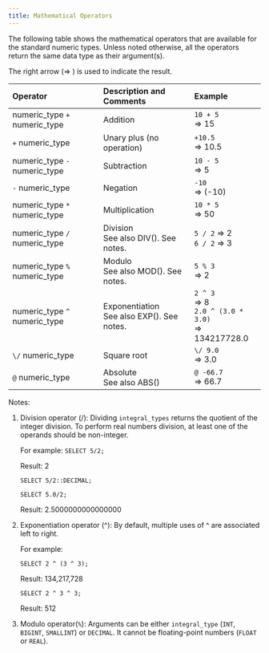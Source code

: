 ```yaml
---
title: Mathematical Operators
---
```



The following table shows the mathematical operators that are available for the standard numeric types. Unless noted otherwise, all the operators return the same data type as their argument(s).

The right arrow (⇒ ) is used to indicate the result.

| Operator | Description and Comments | Example |
|:---------|:--------------------------|:--------|
| numeric_type `+` numeric_type | Addition | `10 + 5`<br/>\=> 15 |
| `+` numeric_type | Unary plus (no operation) | `+10.5`<br/>\=> 10.5 |
| numeric_type `-` numeric_type | Subtraction | `10 - 5`<br/>\=> 5 |
| `-` numeric_type | Negation | `-10`<br/>\=> (-10) |
| numeric_type `*` numeric_type | Multiplication | `10 * 5`<br/>\=> 50 |
| numeric_type `/` numeric_type | Division<br/>See also DIV(). See notes. | `5 / 2` \=> 2<br/>`6 / 2` \=> 3 |
| numeric_type `%` numeric_type | Modulo<br/>See also MOD(). See notes. | `5 % 3`<br/>\=> 2 |
| numeric_type `^` numeric_type | Exponentiation<br/>See also EXP(). See notes. | `2 ^ 3`<br/>\=> 8<br/>`2.0 ^ (3.0 * 3.0)`<br/>\=> 134217728.0 |
| `\/` numeric_type | Square root | `\/ 9.0`<br/>\=> 3.0 |
| `@` numeric_type | Absolute<br/>See also ABS() | `@ -66.7`<br/>\=> 66.7 |

Notes:

1. Division operator (/): Dividing `integral_types` returns the quotient of the integer division. To perform real numbers division, at least one of the operands should be non-integer.

   For example: `SELECT 5/2;` 
   
   Result: 2

   `SELECT 5/2::DECIMAL;`
   
   `SELECT 5.0/2;`

   Result: 2.5000000000000000

2. Exponentiation operator (^): By default, multiple uses of ^ are associated left to right. 
   
   For example:

   `SELECT 2 ^ (3 ^ 3);`

   Result: 134,217,728 
   
   `SELECT 2 ^ 3 ^ 3; `
   
   Result: 512

3. Modulo operator(`%`): Arguments can be either `integral_type` (`INT`, `BIGINT`, `SMALLINT`) or `DECIMAL`. It cannot be floating-point numbers (`FLOAT` or `REAL`).
